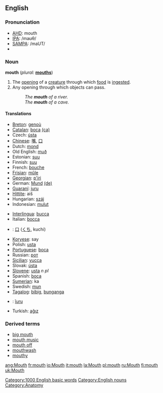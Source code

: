 ==English==

{{rank|boys|joy|green|681|mouth|generally|ago|easily}}

===Pronunciation===
*[[w:AHD|AHD]]: mouth
*[[w:IPA|IPA]]: /maʊθ/
*[[w:SAMPA|SAMPA]]: /maUT/
*{{audio|en-us-mouth.ogg|Audio (US)}}

===Noun===
{{wikipediapar|Mouth}}
'''mouth''' (''plural:'' '''[[mouths]]''')

# The [[opening]] of a [[creature]] through which [[food]] is [[ingest]]ed.
# Any opening through which objects can pass.  <!-- this needs improvement, somehow -->
#: ''The '''mouth''' of a river.''
#: ''The '''mouth''' of a cave.''

====Translations====
{{top}}
*[[w:Breton language|Breton]]: [[genoù]] {{m}}
*[[w:Catalan language|Catalan]]: [[boca]] {{f}} [[:ca:boca|(ca)]]
*Czech: [[ústa]]  {{p}}
*[[w:Chinese language|Chinese]]: [[嘴]], [[口]]
*Dutch: [[mond]] {{m}}
*Old English: [[muð]] {{m}}
*Estonian: [[suu]]
*Finnish: [[suu]]
*French: [[bouche]] {{f}}
*[[Frisian]]: [[mûle]]
*[[Georgian]]: [[p'iri]]
*German: [[Mund]] {{m}} [[:de:Mund|(de)]]
*[[w:Guaraní language|Guaraní]]: [[juru]]
*[[Hittite]]: aiš {{n}}
*Hungarian: [[száj]]
*Indonesian: [[mulut]]
{{mid}}
*[[w:Interlingua|Interlingua]]: [[bucca]]
*Italian: [[bocca]] {{f}}
*{{jp}}: [[口]] ([[くち]], kuchi)
*[[Koryese]]: say
*Polish: [[usta]] {{p}}
*[[Portuguese]]: [[boca]] {{f}}
*Russian: [[рoт]]  {{m}}
*[[Sicilian]]: [[vucca]] {{f}}
*Slovak: [[ústa]]  {{p}}
*[[Slovene]]: [[usta]] ''n pl''
*Spanish: [[boca]] {{f}}
*[[Sumerian]]: ka
*Swedish: [[mun]]
*[[w:Tagalog language|Tagalog]]: [[bibig]], [[bunganga]]
*{{tpn}}: [[îuru]]
*Turkish: [[ağız]]
{{bottom}}

===Derived terms===
*[[big mouth]]
*[[mouth music]]
*[[mouth off]]
*[[mouthwash]]
*[[mouthy]]

[[Category:1000 English basic words]]
[[Category:English nouns]]
[[Category:Anatomy]]

[[ang:Mouth]]
[[fr:mouth]]
[[io:Mouth]]
[[it:mouth]]
[[la:Mouth]]
[[pl:mouth]]
[[ru:Mouth]]
[[fi:mouth]]
[[uk:Mouth]]